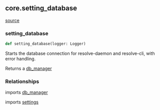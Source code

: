 ## core.setting_database
[source](https://github.com/Health-Informatics-UoN/hutch-cohort-discovery/tree/main/app/resolve/core/setting_database.py)
### setting_database
```python
def setting_database(logger: Logger)
```
Starts the database connection for resolve-daemon and resolve-cli, with error handling.

Returns a [db_manager](/resolve/core_api_ref/db_manager)

### Relationships
imports [db_manager](/resolve/core_api_ref/db_manager)

imports [settings](/resolve/core_api_ref/settings)
